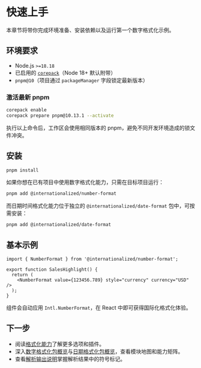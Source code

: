 # 快速上手

本章节将带你完成环境准备、安装依赖以及运行第一个数字格式化示例。

## 环境要求

- Node.js `>=18.18`
- 已启用的 [`corepack`](https://nodejs.org/api/corepack.html)（Node 18+ 默认附带）
- `pnpm@10`（项目通过 `packageManager` 字段锁定最新版本）

### 激活最新 pnpm

```bash
corepack enable
corepack prepare pnpm@10.13.1 --activate
```

执行以上命令后，工作区会使用相同版本的 pnpm，避免不同开发环境造成的锁文件冲突。

## 安装

```bash
pnpm install
```

如果你想在已有项目中使用数字格式化能力，只需在目标项目运行：

```bash
pnpm add @internationalized/number-format
```

而日期时间格式化能力位于独立的 `@internationalized/date-format` 包中，可按需安装：

```bash
pnpm add @internationalized/date-format
```

## 基本示例

```tsx
import { NumberFormat } from '@internationalized/number-format';

export function SalesHighlight() {
  return (
    <NumberFormat value={123456.789} style="currency" currency="USD" />
  );
}
```

组件会自动应用 `Intl.NumberFormat`，在 React 中即可获得国际化格式化体验。

## 下一步

- 阅读[格式化能力](./formatting.mdx)了解更多选项和插件。
- 深入[数字格式化包概览](./number-format.mdx)与[日期格式化包概览](./date-format.mdx)，查看模块地图和能力矩阵。
- 查看[解析输出说明](/reference/parser)掌握解析结果中的符号标记。
